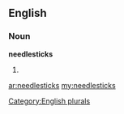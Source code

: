 ==English==

===Noun===
'''needlesticks'''

# {{plural of|[[needlestick]]}}

[[Category:English plurals]]

[[ar:needlesticks]]
[[my:needlesticks]]
